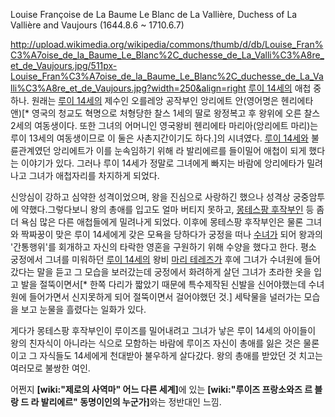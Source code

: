 Louise Françoise de La Baume Le Blanc de La Vallière, Duchess of La Vallière and Vaujours
(1644.8.6 ~ 1710.6.7)

http://upload.wikimedia.org/wikipedia/commons/thumb/d/db/Louise_Fran%C3%A7oise_de_la_Baume_Le_Blanc%2C_duchesse_de_La_Valli%C3%A8re_et_de_Vaujours.jpg/511px-Louise_Fran%C3%A7oise_de_la_Baume_Le_Blanc%2C_duchesse_de_La_Valli%C3%A8re_et_de_Vaujours.jpg?width=250&align=right [[루이 14세]]의 애첩 중 하나. 원래는 [[루이 14세]]의 제수인 오를레앙 공작부인 앙리에트 안(영어명은 헨리에타 앤)[* 영국의 청교도 혁명으로 처형당한 찰스 1세의 딸로 왕정복고 후 왕위에 오른 찰스 2세의 여동생이다. 또한 그녀의 어머니인 영국왕비 헨리에타 마리아(앙리에트 마리)는 루이 13세의 여동생이므로 이 둘은 사촌지간이기도 하다.]의 시녀였다. [[루이 14세]]와 불륜관계였던 앙리에트가 이를 눈속임하기 위해 라 발리에르를 들이밀어 애첩이 되게 했다는 이야기가 있다. 그러나 루이 14세가 정말로 그녀에게 빠지는 바람에 앙리에타가 밀려나고 그녀가 애첩자리를 차지하게 되었다.

신앙심이 강하고 심약한 성격이었으며, 왕을 진심으로 사랑하긴 했으나 성격상 궁중암투에 약했다.그렇다보니 왕의 총애를 입고도 얼마 버티지 못하고, [[몽테스팡 후작부인]] 등 좀 더 욕심 많은 다른 애첩들에게 밀려나게 되었다. 이후에 몽테스팡 후작부인은 물론 그녀와 짝짜꿍이 맞은 루이 14세에게 갖은 모욕을 당하다가 궁정을 떠나 [[수녀]]가 되어 왕과의 '간통행위'를 회개하고 자신의 타락한 영혼을 구원하기 위해 수양을 했다고 한다. 평소 궁정에서 그녀를 미워하던 [[루이 14세]]의 왕비 [[마리 테레즈]]가 후에 그녀가 수녀원에 들어갔다는 말을 듣고 그 모습을 보러갔는데 궁정에서 화려하게 살던 그녀가 초라한 옷을 입고 발을 절뚝이면서[* 한쪽 다리가 짧았기 때문에 특수제작된 신발을 신어야했는데 수녀원에 들어가면서 신지못하게 되어 절뚝이면서 걸어야했던 것.] 세탁물을 널러가는 모습을 보고 눈물을 흘렸다는 일화가 있다.

게다가 몽테스팡 후작부인이 루이즈를 밀어내려고 그녀가 낳은 루이 14세의 아이들이 왕의 친자식이 아니라는 식으로 모함하는 바람에 루이즈 자신이 총애를 잃은 것은 물론이고 그 자식들도 14세에게 천대받아 불우하게 살다갔다. 왕의 총애를 받았던 것 치고는 여러모로 불쌍한 여인.

어쩐지 '''[wiki:"제로의 사역마" 어느 다른 세계]'''에 있는 '''[wiki:"루이즈 프랑소와즈 르 블랑 드 라 발리에르" 동명이인의 누군가]'''와는 정반대인 느낌.
